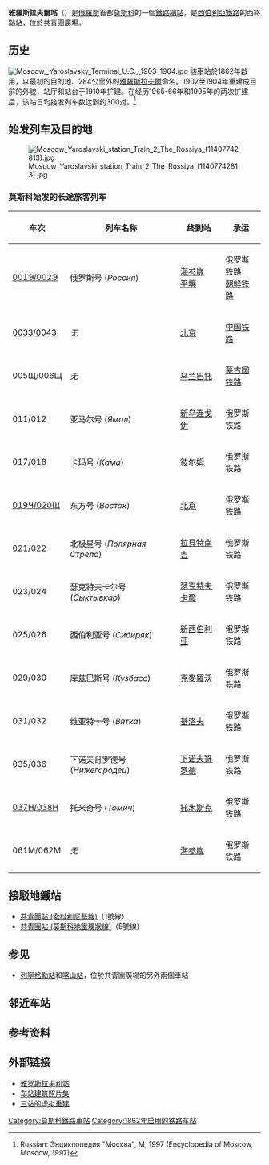 {{多個問題|
{{Request translation|de}}
{{unreferenced|time=2009-12-11T13:27:33+00:00}}
}}
{{Infobox Station
|name = 雅罗斯拉夫爾站
|native_name = {{lang|ru|Ярославский вокзал}}<br />{{lang|ru|Москва-Пассажирская-Ярославская}}
|symbol_right = {{rint|ru|rail}}
|linecolour = #008DD2
|ImageName = Yaroslavsky rail terminal front side.jpg
|ImageSize = 290px
|ImageCaption = 车站正面，摄于2010年
|ImagePadding = 0
|Code = 195506
|Operator = [[File:Russian_Railways_Logo.svg|25px]] [[俄罗斯铁路|俄罗斯铁路]]
|Owned = [[莫斯科铁路局|莫斯科铁路局]]
|Line = [[西伯利亞鐵路|西伯利亞鐵路]]
|Place = {{RUS}}[[莫斯科|莫斯科]][[共青團廣場|共青團廣場]]5号
|Coord = {{coord|55|46|35|N|37|39|26|E|region:RU_type:railwaystation|display=inline,title}}
|Style = 
|Hall Style = 
|PlatformType = 
|PlatformNumber = 11
|TrackNum = 16
|Interchange = 经共青团广场换乘：<br />[[File:Russian_Railways_Logo.svg|25px]] [[喀山站|喀山站]]、[[列宁格勒站|列宁格勒站]]
|ExitNumber = 
|StartDate = 1862年<ref>Железнодорожные станции СССР. Справочник. — М.: Транспорт, 1981</ref>
|Elevation = 
|Depth = 
|Architect = 
|connection = [[莫斯科地铁|莫斯科地铁]]：<br/ >{{MOSMETRO-bull|1|text=1}}[[共青团站_(索科利尼基线)|共青团站]]<br>{{MOSMETRO-bull|5|text=5}}[[共青团站_(莫斯科地铁环状线)|共青团站]]<br />[[巴士|巴士]]：40、с633、т14、т41、н15<br />[[無軌電車|無軌電車]]：Т <br />[[路面電車|路面電車]]：7、13、37、50
|yearly ridership = 
|daily ridership = 
|OPENHOURS = 
|Hours = 
|Time First = 
|Time First WD = 
|Time Last WD = 
|Time First WE = 
|Time Last WE = 
|Time Last = 
|Time Night Train = 
}}
'''雅羅斯拉夫爾站'''（{{lang-rus|Яросла́вский вокза́л|Yaroslavsky vokzal}}）是[[俄羅斯|俄羅斯]]首都[[莫斯科|莫斯科]]的一個[[鐵路|鐵路]][[總站|總站]]，是[[西伯利亞鐵路|西伯利亞鐵路]]的西終點站，位於[[共青團廣場|共青團廣場]]。

==历史==
[[File:Moscow,_Yaroslavsky_Terminal_U.C.,_1903-1904.jpg|thumb]]
該車站於1862年啟用，以最初的目的地、284公里外的[[雅羅斯拉夫爾|雅羅斯拉夫爾]]命名。1902至1904年重建成目前的外貌，站厅和站台于1910年扩建。在经历1965-66年和1995年的两次扩建后，该站日均接发列车数达到约300对。<ref>Russian: Энциклопедия "Москва", M, 1997 (Encyclopedia of Moscow, Moscow, 1997)</ref>

==始发列车及目的地==
[[File:Moscow_Yaroslavski_station_Train_2_The_Rossiya_(11407742813).jpg|thumb]]
===莫斯科始发的长途旅客列车===

{| class="wikitable"
|-
! 车次 !! 列车名称 !! 终到站 !! 承运
|-
| [[俄罗斯号列车|001Э/002Э]] || 俄罗斯号 (''Россия'') ||{{flagicon|Russia}} [[海参崴站|海参崴]]<br> {{flagicon|North Korea}} [[平壤站|平壤]]||{{flagicon|Russia}} 俄罗斯铁路<br>{{flagicon|North Korea}} [[朝鲜民主主义人民共和国铁道省|朝鲜铁路]]
|-
| [[K3/4次列车|003З/004З]] || ''无'' ||{{flagicon|China}} [[北京站|北京]] ||{{flagicon|China}} [[中国铁路总公司|中国铁路]]
|-
| 005Щ/006Щ || ''无'' ||{{flagicon|Mongolia}} [[乌兰巴托站|乌兰巴托]] ||{{flagicon|Mongolia}} [[蒙古国铁路|蒙古国铁路]]
|-
| 011/012 || 亚马尔号 (''Ямал'') ||{{flagicon|Russia}} [[新乌连戈伊|新乌连戈伊]] ||{{flagicon|Russia}} 俄罗斯铁路
|-
| 017/018 || 卡玛号 (''Кама'') ||{{flagicon|Russia}} [[彼尔姆|彼尔姆]] ||{{flagicon|Russia}} 俄罗斯铁路
|-
| [[K19/20次列车|019Ч/020Щ]] || 东方号 (''Восток'') ||{{flagicon|China}} [[北京站|北京]] ||{{flagicon|Russia}} 俄罗斯铁路
|-
| 021/022 || 北极星号 (''Полярная Стрела'') ||{{flagicon|Russia}} [[拉貝特南吉|拉貝特南吉]] ||{{flagicon|Russia}} 俄罗斯铁路
|-
| 023/024 || 瑟克特夫卡尔号 (''Сыктывкар'') ||{{flagicon|Russia}}{{flagicon|Komi}} [[瑟克特夫卡爾|瑟克特夫卡爾]] ||{{flagicon|Russia}} 俄罗斯铁路
|-
| 025/026 || 西伯利亚号 (''Сибиряк'') ||{{flagicon|Russia}} [[新西伯利亚站|新西伯利亚]] ||{{flagicon|Russia}} 俄罗斯铁路
|-
| 029/030 || 库兹巴斯号 (''Кузбасс'') ||{{flagicon|Russia}} [[克麥羅沃|克麥羅沃]] ||{{flagicon|Russia}} 俄罗斯铁路
|-
| 031/032 || 维亚特卡号 (''Вятка'') ||{{flagicon|Russia}} [[基洛夫_(基洛夫州)|基洛夫]] ||{{flagicon|Russia}} 俄罗斯铁路
|-
| 035/036 || 下诺夫哥罗德号 (''Нижегородец'') ||{{flagicon|Russia}} [[下诺夫哥罗德|下诺夫哥罗德]] ||{{flagicon|Russia}} 俄罗斯铁路
|-
| [[托米奇号列车|037Н/038Н]] || 托米奇号 (''Томич'') ||{{flagicon|Russia}} [[托木斯克|托木斯克]] ||{{flagicon|Russia}} 俄罗斯铁路
|-
| 061М/062М || ''无'' ||{{flagicon|Russia}} [[海参崴站|海参崴]] ||{{flagicon|Russia}} 俄罗斯铁路
|}

== 接駁地鐵站 ==
*[[共青團站_(索科利尼基線)|共青團站 (索科利尼基線)]]（1號線）
*[[共青團站_(莫斯科地鐵環狀線)|共青團站 (莫斯科地鐵環狀線)]]（5號線）

== 参见 ==
* [[列寧格勒站|列寧格勒站]]和[[喀山站|喀山站]]，位於共青團廣場的另外兩個車站

== 邻近车站 ==
{{Start rail box|[[File:Russian_Railways_Logo.svg|25px]] [[俄罗斯铁路|俄罗斯铁路]]}}
{{terminus}}
{{s-line|[[西伯利亞鐵路|西伯利亞鐵路]]<br />{{0}}{{0}} {{0}}{{0}}{{0}} 雅罗斯拉夫尔站 3km →||#DA4216}}
{{s-inop|{{link-ru|莫斯科3号站|Москва III}}|{{站|海参崴}}方向}}
{{end box}}

== 参考资料 ==
{{reflist}}

== 外部链接 ==
{{Commons category|Yaroslavsky Rail Terminal}}
*[http://yaroslavsky.dzvr.ru/ 雅罗斯拉夫利站] {{Wayback|url=http://yaroslavsky.dzvr.ru/ |date=20201205105555 }} {{ru icon}}
*[http://www.wlf.ru/moscow/vokzYar.html 车站建筑照片集] {{Wayback|url=http://www.wlf.ru/moscow/vokzYar.html |date=20170329122824 }}
*[https://web.archive.org/web/20090123233057/http://rzd.ru/vauxhall/en/index.html 三站的虚拟重建]

{{莫斯科主要鐵路車站}}

[[Category:莫斯科鐵路車站|Category:莫斯科鐵路車站]]
[[Category:1862年启用的铁路车站|Category:1862年启用的铁路车站]]